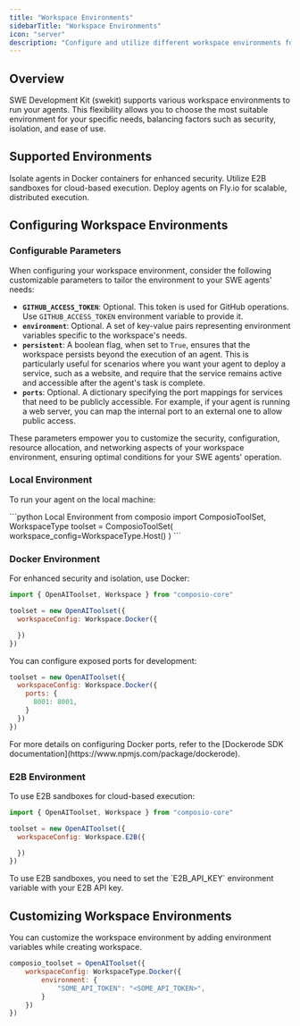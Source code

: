 ```yaml
---
title: "Workspace Environments"
sidebarTitle: "Workspace Environments"
icon: "server"
description: "Configure and utilize different workspace environments for running your SWE agents"
---
```


## Overview

SWE Development Kit (swekit) supports various workspace environments to run your agents. This flexibility allows you to choose the most suitable environment for your specific needs, balancing factors such as security, isolation, and ease of use.

## Supported Environments

<CardGroup cols={2}>
  <Card
    title="Docker"
    icon="docker"
    href="#docker-environment"
  >
    Isolate agents in Docker containers for enhanced security.
  </Card>
  <Card
    title="E2B"
    icon="cloud"
    href="#e2b-environment"
  >
    Utilize E2B sandboxes for cloud-based execution.
  </Card>
  <Card
    title="Fly.io (Coming Soon)"
    icon="plane"
    disabled="true"
  >
    Deploy agents on Fly.io for scalable, distributed execution.
  </Card>
</CardGroup>

## Configuring Workspace Environments

### Configurable Parameters

When configuring your workspace environment, consider the following customizable parameters to tailor the environment to your SWE agents' needs:

- **`GITHUB_ACCESS_TOKEN`**: Optional. This token is used for GitHub operations. Use `GITHUB_ACCESS_TOKEN` environment variable to provide it.
- **`environment`**: Optional. A set of key-value pairs representing environment variables specific to the workspace's needs.
- **`persistent`**: A boolean flag, when set to `True`, ensures that the workspace persists beyond the execution of an agent. This is particularly useful for scenarios where you want your agent to deploy a service, such as a website, and require that the service remains active and accessible after the agent's task is complete.
- **`ports`**: Optional. A dictionary specifying the port mappings for services that need to be publicly accessible. For example, if your agent is running a web server, you can map the internal port to an external one to allow public access.

These parameters empower you to customize the security, configuration, resource allocation, and networking aspects of your workspace environment, ensuring optimal conditions for your SWE agents' operation.

### Local Environment

To run your agent on the local machine:

<CodeGroup>
  ```python Local Environment
from composio import ComposioToolSet, WorkspaceType
toolset = ComposioToolSet(
    workspace_config=WorkspaceType.Host()
)
```
</CodeGroup>


### Docker Environment

For enhanced security and isolation, use Docker:
<CodeGroup>
  ```javascript Docker Environment
import { OpenAIToolset, Workspace } from "composio-core"

toolset = new OpenAIToolset({
    workspaceConfig: Workspace.Docker({

    })
})
```
</CodeGroup>

You can configure exposed ports for development:
<CodeGroup>
```javascript Opening ports on Docker for web apps
toolset = new OpenAIToolset({
  workspaceConfig: Workspace.Docker({
    ports: {
      8001: 8001,
    }
  })
})
```
</CodeGroup>
<Info>
  For more details on configuring Docker ports, refer to the [Dockerode SDK documentation](https://www.npmjs.com/package/dockerode).
</Info>

### E2B Environment

To use E2B sandboxes for cloud-based execution:
<CodeGroup>
  ```javascript E2B Environment
import { OpenAIToolset, Workspace } from "composio-core"

toolset = new OpenAIToolset({
    workspaceConfig: Workspace.E2B({

    })
})
```
</CodeGroup>

<Warning>
  To use E2B sandboxes, you need to set the `E2B_API_KEY` environment variable with your E2B API key.
</Warning>

## Customizing Workspace Environments

You can customize the workspace environment by adding environment variables while creating workspace.
<CodeGroup>
``` javascript Add environment variables to workspace
composio_toolset = OpenAIToolset({
    workspaceConfig: WorkspaceType.Docker({
        environment: {
            "SOME_API_TOKEN": "<SOME_API_TOKEN>",
        }
    })
})
```
</CodeGroup>